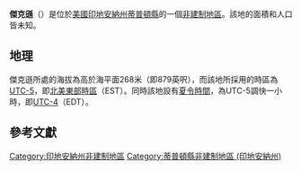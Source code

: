 {{noteTA
|G1=USState
|G2=地名
|G3=Unit
}}
{{Infobox settlement
|official_name            = 傑克遜
|native_name = Jackson
|settlement_type          = [[非建制地區|非建制地區]]
|image_skyline            = 
|imagesize                = 
|image_map                = 
|mapsize                  = 
|pushpin_map              = USA Indiana
|pushpin_label            = 傑克遜
|pushpin_label_position   = top
|pushpin_map_caption      = 傑克遜在印地安納州的位置
|subdivision_type         = [[世界政區索引|國家]]
|subdivision_type1        = [[美国州份|州份]]
|subdivision_type2        = [[印地安納州行政区划|縣]]
|subdivision_name         = [[美国|美国]]
|subdivision_name1        = [[印地安納州|印地安納州]]
|subdivision_name2        = [[蒂普頓縣_(印地安納州)|蒂普頓縣]]
|elevation_ft             = 879
|elevation_m              = 268
|area_total_km2           = 
|area_total_sq_mi         = 
|area_land_km2            = 
|area_land_sq_mi          = 
|area_water_km2           = 
|area_water_sq_mi         = 
|population_as_of         = 2010
|population_footnotes     = 
|population_total         = 
|population_metro         = 
|population_density_km2   = auto
|population_density_sq_mi = auto
|timezone                 = [[北美东部时区|北美东部时区]]
|utc_offset               = -5
|coordinates              = {{coord|40|19|45|N|86|03|39|W|display=inline,title}}
| coor_pinpoint           = 
| coordinates_footnotes   = 
|timezone_DST             = EDT
|utc_offset_DST           = -4
|postal_code_type         = [[美國郵區編號|郵區編號]]
|postal_code              = 46072
|area_code                = {{link-en|电话区号765|Area code 765|765}}
|blank_name = [[地名信息系统|GNIS ID]]
|blank_info = 446670<ref name="GNIS">{{cite gnis|446670|Jackson}}</ref>
}}
'''傑克遜'''（{{lang-en|Jackson}}）是位於[[美國|美國]][[印地安納州|印地安納州]][[蒂普頓縣_(印地安納州)|蒂普頓縣]]的一個[[非建制地區|非建制地區]]。該地的面積和人口皆未知。

== 地理 ==
傑克遜所處的海拔為高於海平面268米（即879英呎），而該地所採用的時區為[[UTC-5|UTC-5]]，即[[北美東部時區|北美東部時區]]（EST）。同時該地設有[[夏令時間|夏令時間]]，為UTC-5調快一小時，即[[UTC-4|UTC-4]]（EDT）。

== 參考文獻 ==
{{reflist}}

{{蒂普頓縣 (印地安納州)}}

{{DEFAULTSORT:Jackson}}
[[Category:印地安納州非建制地區|Category:印地安納州非建制地區]]
[[Category:蒂普頓縣非建制地區_(印地安納州)|Category:蒂普頓縣非建制地區 (印地安納州)]]

{{Indiana-geo-stub}}